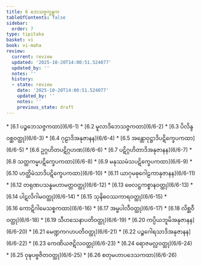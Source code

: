 ```yaml
---
title: 6 ဘေသဇ္ဇက္ခန္ဓက
tableOfContents: false
sidebar:
  order: 7
type: tipitaka
basket: vi
book: vi-maha
review:
  current: review
  updated: '2025-10-20T14:00:51.524077'
  updated_by: ''
  notes: ''
  history:
  - state: review
    date: '2025-10-20T14:00:51.524077'
    updated_by: ''
    notes: ''
    previous_state: draft
---
```



<DynamicBreadcrumb />


<ReviewStatus review={frontmatter.review} showDetails={true} />

<HypothesisAnnotation frontmatter={frontmatter} />



<TableOfContents book="vi-maha" section="6">
* [6.1 ပဉ္စဘေသဇ္ဇကထာ](6/6-1)
* [6.2 မူလာဒိဘေသဇ္ဇကထာ](6/6-2)
* [6.3 ပိလိန္ဒဝစ္ဆဝတ္ထု](6/6-3)
* [6.4 ဂုဠာဒိအနုဇာနန](6/6-4)
* [6.5 အန္တောဝုဋ္ဌာဒိပဋိက္ခေပကထာ](6/6-5)
* [6.6 ဥဂ္ဂဟိတပဋိဂ္ဂဟဏ](6/6-6)
* [6.7 ပဋိဂ္ဂဟိတာဒိအနုဇာနန](6/6-7)
* [6.8 သတ္ထကမ္မပဋိက္ခေပကထာ](6/6-8)
* [6.9 မနုဿမံသပဋိက္ခေပကထာ](6/6-9)
* [6.10 ဟတ္ထိမံသာဒိပဋိက္ခေပကထာ](6/6-10)
* [6.11 ယာဂုမဓုဂေါဠကာနုဇာနန](6/6-11)
* [6.12 တရုဏပသန္နမဟာမတ္တဝတ္ထု](6/6-12)
* [6.13 ဗေလဋ္ဌကစ္စာနဝတ္ထု](6/6-13)
* [6.14 ပါဋလိဂါမဝတ္ထု](6/6-14)
* [6.15 သုနိဓဝဿကာရဝတ္ထု](6/6-15)
* [6.16 ကောဋိဂါမေသစ္စကထာ](6/6-16)
* [6.17 အမ္ဗပါလီဝတ္ထု](6/6-17)
* [6.18 လိစ္ဆဝီဝတ္ထု](6/6-18)
* [6.19 သီဟသေနာပတိဝတ္ထု](6/6-19)
* [6.20 ကပ္ပိယဘူမိအနုဇာနန](6/6-20)
* [6.21 မေဏ္ဍကဂဟပတိဝတ္ထု](6/6-21)
* [6.22 ပဉ္စဂေါရသာဒိအနုဇာနန](6/6-22)
* [6.23 ကေဏိယဇဋိလဝတ္ထု](6/6-23)
* [6.24 ရောဇမလ္လဝတ္ထု](6/6-24)
* [6.25 ဝုဍ္ဎပဗ္ဗဇိတဝတ္ထု](6/6-25)
* [6.26 စတုမဟာပဒေသကထာ](6/6-26)
</TableOfContents>